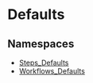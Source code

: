 
# Defaults

## Namespaces

- [Steps\_Defaults](../core_flows.Steps_Defaults/page.mdx)
- [Workflows\_Defaults](../core_flows.Workflows_Defaults/page.mdx)
